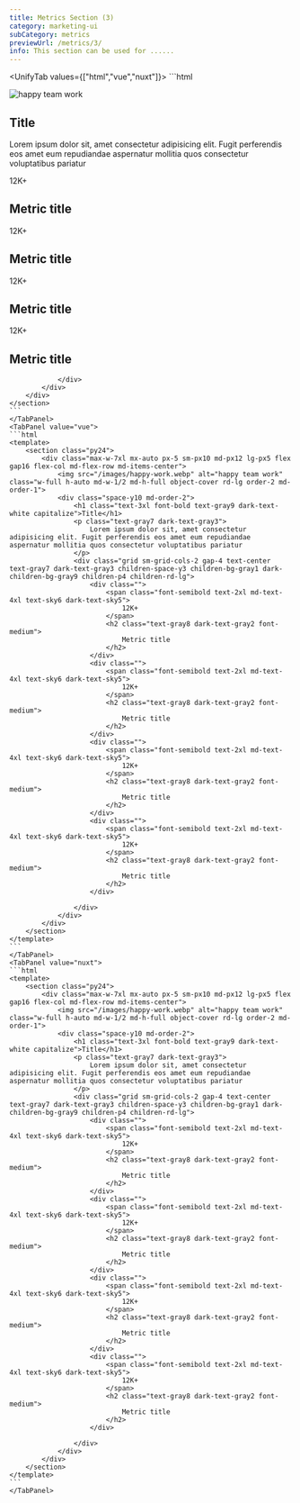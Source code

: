 ```yaml
---
title: Metrics Section (3)
category: marketing-ui
subCategory: metrics
previewUrl: /metrics/3/
info: This section can be used for ......
---
```


<UnifyTab values={["html","vue","nuxt"]}>
    <TabPanel value="html">
    ```html
    <section class="py24">
        <div class="max-w-7xl mx-auto px-5 sm-px10 md-px12 lg-px5 flex gap16 flex-col md-flex-row md-items-center">
            <img src="/images/happy-work.webp" alt="happy team work" class="w-full h-auto md-w-1/2 md-h-full object-cover rd-lg order-2 md-order-1">
            <div class="space-y10 md-order-2">
                <h1 class="text-3xl font-bold text-gray9 dark-text-white capitalize">Title</h1>
                <p class="text-gray7 dark-text-gray3">
                    Lorem ipsum dolor sit, amet consectetur adipisicing elit. Fugit perferendis eos amet eum repudiandae aspernatur mollitia quos consectetur voluptatibus pariatur 
                </p>
                <div class="grid sm-grid-cols-2 gap-4 text-center text-gray7 dark-text-gray3 children-space-y3 children-bg-gray1 dark-children-bg-gray9 children-p4 children-rd-lg">
                    <div class="">
                        <span class="font-semibold text-2xl md-text-4xl text-sky6 dark-text-sky5">
                            12K+
                        </span>
                        <h2 class="text-gray8 dark-text-gray2 font-medium">
                            Metric title
                        </h2>
                    </div>
                    <div class="">
                        <span class="font-semibold text-2xl md-text-4xl text-sky6 dark-text-sky5">
                            12K+
                        </span>
                        <h2 class="text-gray8 dark-text-gray2 font-medium">
                            Metric title
                        </h2>
                    </div>
                    <div class="">
                        <span class="font-semibold text-2xl md-text-4xl text-sky6 dark-text-sky5">
                            12K+
                        </span>
                        <h2 class="text-gray8 dark-text-gray2 font-medium">
                            Metric title
                        </h2>
                    </div>
                    <div class="">
                        <span class="font-semibold text-2xl md-text-4xl text-sky6 dark-text-sky5">
                            12K+
                        </span>
                        <h2 class="text-gray8 dark-text-gray2 font-medium">
                            Metric title
                        </h2>
                    </div>
                    
                </div>
            </div>
        </div>
    </section>
    ```
    </TabPanel>
    <TabPanel value="vue">
    ```html
    <template>
        <section class="py24">
            <div class="max-w-7xl mx-auto px-5 sm-px10 md-px12 lg-px5 flex gap16 flex-col md-flex-row md-items-center">
                <img src="/images/happy-work.webp" alt="happy team work" class="w-full h-auto md-w-1/2 md-h-full object-cover rd-lg order-2 md-order-1">
                <div class="space-y10 md-order-2">
                    <h1 class="text-3xl font-bold text-gray9 dark-text-white capitalize">Title</h1>
                    <p class="text-gray7 dark-text-gray3">
                        Lorem ipsum dolor sit, amet consectetur adipisicing elit. Fugit perferendis eos amet eum repudiandae aspernatur mollitia quos consectetur voluptatibus pariatur 
                    </p>
                    <div class="grid sm-grid-cols-2 gap-4 text-center text-gray7 dark-text-gray3 children-space-y3 children-bg-gray1 dark-children-bg-gray9 children-p4 children-rd-lg">
                        <div class="">
                            <span class="font-semibold text-2xl md-text-4xl text-sky6 dark-text-sky5">
                                12K+
                            </span>
                            <h2 class="text-gray8 dark-text-gray2 font-medium">
                                Metric title
                            </h2>
                        </div>
                        <div class="">
                            <span class="font-semibold text-2xl md-text-4xl text-sky6 dark-text-sky5">
                                12K+
                            </span>
                            <h2 class="text-gray8 dark-text-gray2 font-medium">
                                Metric title
                            </h2>
                        </div>
                        <div class="">
                            <span class="font-semibold text-2xl md-text-4xl text-sky6 dark-text-sky5">
                                12K+
                            </span>
                            <h2 class="text-gray8 dark-text-gray2 font-medium">
                                Metric title
                            </h2>
                        </div>
                        <div class="">
                            <span class="font-semibold text-2xl md-text-4xl text-sky6 dark-text-sky5">
                                12K+
                            </span>
                            <h2 class="text-gray8 dark-text-gray2 font-medium">
                                Metric title
                            </h2>
                        </div>
                        
                    </div>
                </div>
            </div>
        </section>
    </template>
    ```
    </TabPanel>
    <TabPanel value="nuxt">
    ```html
    <template>
        <section class="py24">
            <div class="max-w-7xl mx-auto px-5 sm-px10 md-px12 lg-px5 flex gap16 flex-col md-flex-row md-items-center">
                <img src="/images/happy-work.webp" alt="happy team work" class="w-full h-auto md-w-1/2 md-h-full object-cover rd-lg order-2 md-order-1">
                <div class="space-y10 md-order-2">
                    <h1 class="text-3xl font-bold text-gray9 dark-text-white capitalize">Title</h1>
                    <p class="text-gray7 dark-text-gray3">
                        Lorem ipsum dolor sit, amet consectetur adipisicing elit. Fugit perferendis eos amet eum repudiandae aspernatur mollitia quos consectetur voluptatibus pariatur 
                    </p>
                    <div class="grid sm-grid-cols-2 gap-4 text-center text-gray7 dark-text-gray3 children-space-y3 children-bg-gray1 dark-children-bg-gray9 children-p4 children-rd-lg">
                        <div class="">
                            <span class="font-semibold text-2xl md-text-4xl text-sky6 dark-text-sky5">
                                12K+
                            </span>
                            <h2 class="text-gray8 dark-text-gray2 font-medium">
                                Metric title
                            </h2>
                        </div>
                        <div class="">
                            <span class="font-semibold text-2xl md-text-4xl text-sky6 dark-text-sky5">
                                12K+
                            </span>
                            <h2 class="text-gray8 dark-text-gray2 font-medium">
                                Metric title
                            </h2>
                        </div>
                        <div class="">
                            <span class="font-semibold text-2xl md-text-4xl text-sky6 dark-text-sky5">
                                12K+
                            </span>
                            <h2 class="text-gray8 dark-text-gray2 font-medium">
                                Metric title
                            </h2>
                        </div>
                        <div class="">
                            <span class="font-semibold text-2xl md-text-4xl text-sky6 dark-text-sky5">
                                12K+
                            </span>
                            <h2 class="text-gray8 dark-text-gray2 font-medium">
                                Metric title
                            </h2>
                        </div>
                        
                    </div>
                </div>
            </div>
        </section>
    </template>
    ```
    </TabPanel>
</UnifyTab>